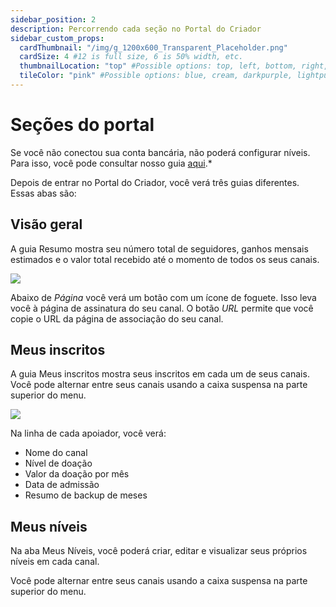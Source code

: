 ```yaml
---
sidebar_position: 2
description: Percorrendo cada seção no Portal do Criador
sidebar_custom_props:
  cardThumbnail: "/img/g_1200x600_Transparent_Placeholder.png"
  cardSize: 4 #12 is full size, 6 is 50% width, etc.
  thumbnailLocation: "top" #Possible options: top, left, bottom, right, none
  tileColor: "pink" #Possible options: blue, cream, darkpurple, lightpurple, mauve, orange, pink, none
---
```


# Seções do portal

Se você não conectou sua conta bancária, não poderá configurar níveis. Para isso, você pode consultar nosso guia [aqui](https://help.odysee.tv/pt/category-basics/bankaccount).*

Depois de entrar no Portal do Criador, você verá três guias diferentes. Essas abas são:

## Visão geral

A guia Resumo mostra seu número total de seguidores, ganhos mensais estimados e o valor total recebido até o momento de todos os seus canais.

![](https://i.imgur.com/Q4e0snp.png)

Abaixo de *Página* você verá um botão com um ícone de foguete. Isso leva você à página de assinatura do seu canal. O botão *URL* permite que você copie o URL da página de associação do seu canal.

## Meus inscritos

A guia Meus inscritos mostra seus inscritos em cada um de seus canais. Você pode alternar entre seus canais usando a caixa suspensa na parte superior do menu.

![](https://i.imgur.com/pqleT9y.png)

Na linha de cada apoiador, você verá:

- Nome do canal
- Nível de doação
- Valor da doação por mês
- Data de admissão
- Resumo de backup de meses

## Meus níveis

Na aba Meus Níveis, você poderá criar, editar e visualizar seus próprios níveis em cada canal.

Você pode alternar entre seus canais usando a caixa suspensa na parte superior do menu.
